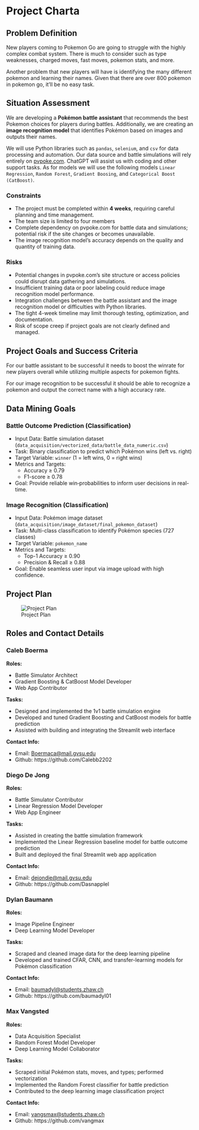 # Project Charta
## Problem Definition
New players coming to Pokemon Go are going to struggle with the highly complex combat system. There is much to consider such as type weaknesses, charged moves, fast moves, pokemon stats, and more. 

Another problem that new players will have is identifying the many different pokemon and learning their names. Given that there are over 800 pokemon in pokemon go, it'll be no easy task. 

## Situation Assessment

We are developing a **Pokémon battle assistant** that recommends the best Pokemon choices for players during battles. Additionally, we are creating an **image recognition model** that identifies Pokémon based on images and outputs their names.

We will use Python libraries such as `pandas`, `selenium`, and `csv` for data processing and automation. Our data source and battle simulations will rely entirely on [pvpoke.com](https://pvpoke.com). ChatGPT will assist us with coding and other support tasks. As for models we will use the following models `Linear Regression`, `Random Forest`, `Gradient Boosing`, and `Categorical Boost (CatBoost)`.

### Constraints

- The project must be completed within **4 weeks**, requiring careful planning and time management.
- The team size is limited to four members
- Complete dependency on pvpoke.com for battle data and simulations; potential risk if the site changes or becomes unavailable.
- The image recognition model’s accuracy depends on the quality and quantity of training data.

### Risks

- Potential changes in pvpoke.com’s site structure or access policies could disrupt data gathering and simulations.
- Insufficient training data or poor labeling could reduce image recognition model performance.
- Integration challenges between the battle assistant and the image recognition model or difficulties with Python libraries.
- The tight 4-week timeline may limit thorough testing, optimization, and documentation.
- Risk of scope creep if project goals are not clearly defined and managed.


## Project Goals and Success Criteria
For our battle assistant to be successful it needs to boost the winrate for new players overall while utilizing multiple aspects for pokemon fights.

For our image recognition to be successful it should be able to recognize a pokemon and output the correct name with a high accuracy rate.

## Data Mining Goals

### Battle Outcome Prediction (Classification)
- Input Data: Battle simulation dataset (`data_acquisition/vectorized_data/battle_data_numeric.csv`)
- Task: Binary classification to predict which Pokémon wins (left vs. right)
- Target Variable: `winner` (1 = left wins, 0 = right wins)
- Metrics and Targets:
  - Accuracy ≥ 0.79
  - F1-score ≥ 0.78
- Goal: Provide reliable win‐probabilities to inform user decisions in real-time.

### Image Recognition (Classification)
- Input Data: Pokémon image dataset (`data_acquisition/image_dataset/final_pokemon_dataset`)
- Task: Multi-class classification to identify Pokémon species (727 classes)
- Target Variable: `pokemon_name`
- Metrics and Targets:
  - Top-1 Accuracy ≥ 0.90
  - Precision & Recall ≥ 0.88
- Goal: Enable seamless user input via image upload with high confidence.


## Project Plan

![Project Plan](pics/gantt-mermaid.png){#fig-project-plan}

## Roles and Contact Details

### Caleb Boerma
**Roles:**

- Battle Simulator Architect  
- Gradient Boosting & CatBoost Model Developer  
- Web App Contributor  

**Tasks:**

- Designed and implemented the 1v1 battle simulation engine  
- Developed and tuned Gradient Boosting and CatBoost models for battle prediction  
- Assisted with building and integrating the Streamlit web interface  

**Contact Info:**

- Email: [Boermaca@mail.gvsu.edu](mailto:Boermaca@mail.gvsu.edu)
- Github: https://github.com/Calebb2202

### Diego De Jong
**Roles:**

- Battle Simulator Contributor  
- Linear Regression Model Developer  
- Web App Engineer  

**Tasks:**

- Assisted in creating the battle simulation framework  
- Implemented the Linear Regression baseline model for battle outcome prediction  
- Built and deployed the final Streamlit web app application  

**Contact Info:**

- Email: [dejondie@mail.gvsu.edu](mailto:dejondie@mail.gvsu.edu)
- Github: https://github.com/Dasnapplel

### Dylan Baumann
**Roles:**

- Image Pipeline Engineer  
- Deep Learning Model Developer  

**Tasks:**

- Scraped and cleaned image data for the deep learning pipeline  
- Developed and trained CFAR, CNN, and transfer-learning models for Pokémon classification  

**Contact Info:**

- Email: [baumadyl@students.zhaw.ch](mailto:baumadyl@students.zhaw.ch)
- Github: https://github.com/baumadyl01

### Max Vangsted
**Roles:**

- Data Acquisition Specialist  
- Random Forest Model Developer  
- Deep Learning Model Collaborator  

**Tasks:**

- Scraped initial Pokémon stats, moves, and types; performed vectorization  
- Implemented the Random Forest classifier for battle prediction  
- Contributed to the deep learning image classification project  

**Contact Info:**

- Email: [vangsmax@students.zhaw.ch](mailto:vangsmax@students.zhaw.ch)
- Github: https://github.com/vangmax
